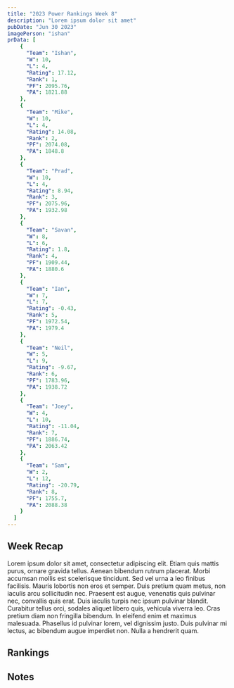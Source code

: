 ```yaml
---
title: "2023 Power Rankings Week 8"
description: "Lorem ipsum dolor sit amet"
pubDate: "Jun 30 2023"
imagePerson: "ishan"
prData: [
	{
	  "Team": "Ishan",
	  "W": 10,
	  "L": 4,
	  "Rating": 17.12,
	  "Rank": 1,
	  "PF": 2095.76,
	  "PA": 1821.88
	},
	{
	  "Team": "Mike",
	  "W": 10,
	  "L": 4,
	  "Rating": 14.08,
	  "Rank": 2,
	  "PF": 2074.08,
	  "PA": 1848.8
	},
	{
	  "Team": "Prad",
	  "W": 10,
	  "L": 4,
	  "Rating": 8.94,
	  "Rank": 3,
	  "PF": 2075.96,
	  "PA": 1932.98
	},
	{
	  "Team": "Savan",
	  "W": 8,
	  "L": 6,
	  "Rating": 1.8,
	  "Rank": 4,
	  "PF": 1909.44,
	  "PA": 1880.6
	},
	{
	  "Team": "Ian",
	  "W": 7,
	  "L": 7,
	  "Rating": -0.43,
	  "Rank": 5,
	  "PF": 1972.54,
	  "PA": 1979.4
	},
	{
	  "Team": "Neil",
	  "W": 5,
	  "L": 9,
	  "Rating": -9.67,
	  "Rank": 6,
	  "PF": 1783.96,
	  "PA": 1938.72
	},
	{
	  "Team": "Joey",
	  "W": 4,
	  "L": 10,
	  "Rating": -11.04,
	  "Rank": 7,
	  "PF": 1886.74,
	  "PA": 2063.42
	},
	{
	  "Team": "Sam",
	  "W": 2,
	  "L": 12,
	  "Rating": -20.79,
	  "Rank": 8,
	  "PF": 1755.7,
	  "PA": 2088.38
	}
  ]
---
```



## Week Recap

Lorem ipsum dolor sit amet, consectetur adipiscing elit. Etiam quis mattis purus, ornare gravida tellus. Aenean bibendum rutrum placerat. Morbi accumsan mollis est scelerisque tincidunt. Sed vel urna a leo finibus facilisis. Mauris lobortis non eros et semper. Duis pretium quam metus, non iaculis arcu sollicitudin nec. Praesent est augue, venenatis quis pulvinar nec, convallis quis erat. Duis iaculis turpis nec ipsum pulvinar blandit. Curabitur tellus orci, sodales aliquet libero quis, vehicula viverra leo. Cras pretium diam non fringilla bibendum. In eleifend enim et maximus malesuada. Phasellus id pulvinar lorem, vel dignissim justo. Duis pulvinar mi lectus, ac bibendum augue imperdiet non. Nulla a hendrerit quam.

## Rankings

<PowerRankingTable client:load data={frontmatter.prData} />

## Notes
